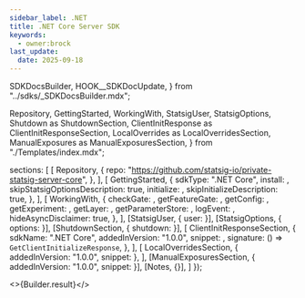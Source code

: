 ```yaml
---
sidebar_label: .NET
title: .NET Core Server SDK
keywords:
  - owner:brock
last_update:
  date: 2025-09-18
---
```


  SDKDocsBuilder,
  HOOK__SDKDocUpdate,
} from "../sdks/_SDKDocsBuilder.mdx";



  Repository,
  GettingStarted,
  WorkingWith,
  StatsigUser,
  StatsigOptions,
  Shutdown as ShutdownSection,
  ClientInitResponse as ClientInitResponseSection,
  LocalOverrides as LocalOverridesSection,
  ManualExposures as ManualExposuresSection,
} from "./Templates/index.mdx";

  sections: [
    [
      Repository,
      {
        repo: "https://github.com/statsig-io/private-statsig-server-core",
      },
    ],
    [
      GettingStarted,
      {
        sdkType: ".NET Core",
        install: <Install />,
        skipStatsigOptionsDescription: true,
        initialize: <Initialize />,
        skipInitializeDescription: true,
      },
    ],
    [
      WorkingWith,
      {
        checkGate: <CheckGate />,
        getFeatureGate: <GetFeatureGate />,
        getConfig: <GetConfig />,
        getExperiment: <GetExperiment />,
        getLayer: <GetLayer />,
        getParameterStore: <GetParameterStore />,
        logEvent: <LogEvent />,
        hideAsyncDisclaimer: true,
      },
    ],
    [StatsigUser, { user: <User /> }],
    [StatsigOptions, { options: <Options /> }],
    [ShutdownSection, { shutdown: <Shutdown /> }],
    [
      ClientInitResponseSection,
      {
        sdkName: ".NET Core",
        addedInVersion: "1.0.0",
        snippet: <ClientInitResponse />,
        signature: () => <code>GetClientInitializeResponse</code>,
      },
    ],
    [
      LocalOverridesSection,
      { addedInVersion: "1.0.0", snippet: <LocalOverrides /> },
    ],
    [ManualExposuresSection, { addedInVersion: "1.0.0", snippet: <ManualExposures /> }],
    [Notes, {}],
  ]
});


<>{Builder.result}</>

